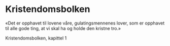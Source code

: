 # Kristendomsbolken

«Det er opphavet til lovene våre, gulatingsmennenes lover, som er opphavet til alle gode ting, at vi skal ha og holde den kristne tro.»

Kristendomsbolken, kapittel 1